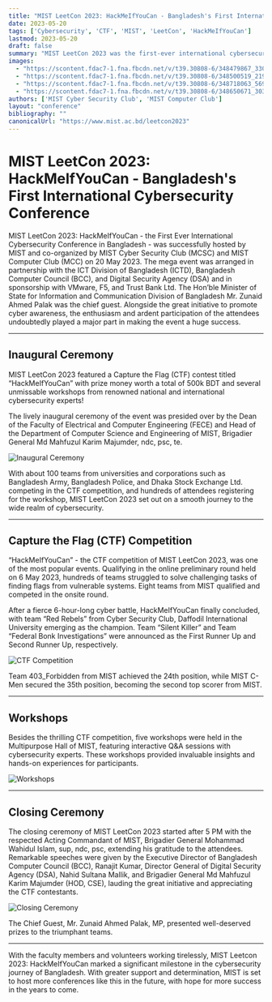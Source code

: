```yaml
---
title: "MIST LeetCon 2023: HackMeIfYouCan - Bangladesh's First International Cybersecurity Conference"
date: 2023-05-20
tags: ['Cybersecurity', 'CTF', 'MIST', 'LeetCon', 'HackMeIfYouCan']
lastmod: 2023-05-20
draft: false
summary: "MIST LeetCon 2023 was the first-ever international cybersecurity conference in Bangladesh, featuring a CTF competition, workshops, and top-notch cybersecurity experts."
images:
  - "https://scontent.fdac7-1.fna.fbcdn.net/v/t39.30808-6/348479867_3306241412974842_8311004644484930993_n.jpg"
  - "https://scontent.fdac7-1.fna.fbcdn.net/v/t39.30808-6/348500519_219819717471170_6589505601571749596_n.jpg"
  - "https://scontent.fdac7-1.fna.fbcdn.net/v/t39.30808-6/348718063_569307791901187_7888360553324889812_n.jpg"
  - "https://scontent.fdac7-1.fna.fbcdn.net/v/t39.30808-6/348650671_3036989173270638_6091774433580271791_n.jpg"
authors: ['MIST Cyber Security Club', 'MIST Computer Club']
layout: "conference"
bibliography: ""
canonicalUrl: "https://www.mist.ac.bd/leetcon2023"
---
```


# MIST LeetCon 2023: HackMeIfYouCan - Bangladesh's First International Cybersecurity Conference

MIST LeetCon 2023: HackMeIfYouCan - the First Ever International Cybersecurity Conference in Bangladesh - was successfully hosted by MIST and co-organized by MIST Cyber Security Club (MCSC) and MIST Computer Club (MCC) on 20 May 2023. The mega event was arranged in partnership with the ICT Division of Bangladesh (ICTD), Bangladesh Computer Council (BCC), and Digital Security Agency (DSA) and in sponsorship with VMware, F5, and Trust Bank Ltd. The Hon’ble Minister of State for Information and Communication Division of Bangladesh Mr. Zunaid Ahmed Palak was the chief guest. Alongside the great initiative to promote cyber awareness, the enthusiasm and ardent participation of the attendees undoubtedly played a major part in making the event a huge success.

***

## Inaugural Ceremony

MIST LeetCon 2023 featured a Capture the Flag (CTF) contest titled “HackMeIfYouCan” with prize money worth a total of 500k BDT and several unmissable workshops from renowned national and international cybersecurity experts!

The lively inaugural ceremony of the event was presided over by the Dean of the Faculty of Electrical and Computer Engineering (FECE) and Head of the Department of Computer Science and Engineering of MIST, Brigadier General Md Mahfuzul Karim Majumder, ndc, psc, te.

![Inaugural Ceremony](https://scontent.fdac7-1.fna.fbcdn.net/v/t39.30808-6/348479867_3306241412974842_8311004644484930993_n.jpg?_nc_cat=103\&ccb=1-7&_nc_sid=127cfc&_nc_eui2=AeEmx-72JpTwF_FHDTmdG5fWtf5vseuL4JS1_m-x64vglG0wOJkIK8oVCmqRrAfZEsw7gzyngapt91QzRhGwfXd7&_nc_ohc=6VUwPPW7sMsQ7kNvgEV1wKZ&_nc_ht=scontent.fdac7-1.fna&_nc_gid=APtfa50eItcGvNPzb6oNc3a\&oh=00_AYAnIRVXQAFjXwnMU9gi2fLVKdSdgCB-HuiHnr6oP6T1Gg\&oe=66E19124)

With about 100 teams from universities and corporations such as Bangladesh Army, Bangladesh Police, and Dhaka Stock Exchange Ltd. competing in the CTF competition, and hundreds of attendees registering for the workshop, MIST LeetCon 2023 set out on a smooth journey to the wide realm of cybersecurity.

***

## Capture the Flag (CTF) Competition

“HackMeIfYouCan” - the CTF competition of MIST LeetCon 2023, was one of the most popular events. Qualifying in the online preliminary round held on 6 May 2023, hundreds of teams struggled to solve challenging tasks of finding flags from vulnerable systems. Eight teams from MIST qualified and competed in the onsite round.

After a fierce 6-hour-long cyber battle, HackMeIfYouCan finally concluded, with team “Red Rebels” from Cyber Security Club, Daffodil International University emerging as the champion. Team “Silent Killer” and Team “Federal Bonk Investigations” were announced as the First Runner Up and Second Runner Up, respectively.

![CTF Competition](https://scontent.fdac7-1.fna.fbcdn.net/v/t39.30808-6/348500519_219819717471170_6589505601571749596_n.jpg?_nc_cat=108\&ccb=1-7&_nc_sid=127cfc&_nc_eui2=AeGp2Vx4uFXhee_lAfwY3GTBoRdjEsban26hF2MSxtqfbisz8TMzAJ0s_5awgoBfPlgdVJYx2gk0rQiWyLQVYU--&_nc_ohc=qkf0RW7SlNoQ7kNvgHbJZU6&_nc_ht=scontent.fdac7-1.fna&_nc_gid=AwDMvb0BpjWM9UAqCWIW_ic\&oh=00_AYA1HjFLEaIcEd7EEZY2ziA2QTfB1d86gYDDYjL8jtObTA\&oe=66E18133)

Team 403\_Forbidden from MIST achieved the 24th position, while MIST C-Men secured the 35th position, becoming the second top scorer from MIST.

***

## Workshops

Besides the thrilling CTF competition, five workshops were held in the Multipurpose Hall of MIST, featuring interactive Q\&A sessions with cybersecurity experts. These workshops provided invaluable insights and hands-on experiences for participants.

![Workshops](https://scontent.fdac7-1.fna.fbcdn.net/v/t39.30808-6/348718063_569307791901187_7888360553324889812_n.jpg?_nc_cat=103\&ccb=1-7&_nc_sid=127cfc&_nc_eui2=AeHazsdLckusKpI3ZdlnigR4-Em-ak64GYL4Sb5qTrgZgqNj35Z9Te9LjVJ6E0q12HtFHargKs93eTQlxZ4CsfYZ&_nc_ohc=bqOTFgT8jU0Q7kNvgF_0-n5&_nc_ht=scontent.fdac7-1.fna\&oh=00_AYDpGkgHvujx5gMurONbmmTkvPj4PO-9TubT7n8upGd1kQ\&oe=66E19165)

***

## Closing Ceremony

The closing ceremony of MIST LeetCon 2023 started after 5 PM with the respected Acting Commandant of MIST, Brigadier General Mohammad Wahidul Islam, sup, ndc, psc, extending his gratitude to the attendees. Remarkable speeches were given by the Executive Director of Bangladesh Computer Council (BCC), Ranajit Kumar, Director General of Digital Security Agency (DSA), Nahid Sultana Mallik, and Brigadier General Md Mahfuzul Karim Majumder (HOD, CSE), lauding the great initiative and appreciating the CTF contestants.

![Closing Ceremony](https://scontent.fdac7-1.fna.fbcdn.net/v/t39.30808-6/348650671_3036989173270638_6091774433580271791_n.jpg?_nc_cat=109\&ccb=1-7&_nc_sid=127cfc&_nc_eui2=AeGsxj8MzvAR6-3xvtyolbaqIlvQpi7kmpAiW9CmLuSakH_cWvxtt_ykS3RmA4zhDZz4Y6tOtGWitjHUPh1uOmKM&_nc_ohc=xevMvUk2-CoQ7kNvgHSnGVv&_nc_ht=scontent.fdac7-1.fna&_nc_gid=ALb1FKsbF5K5VyhTYoEhypC\&oh=00_AYDkfs098HjNb2QZmgu9c6Hi16vSHnDma3U7o6dEpfuTSw\&oe=66E1776F)

The Chief Guest, Mr. Zunaid Ahmed Palak, MP, presented well-deserved prizes to the triumphant teams.

***

With the faculty members and volunteers working tirelessly, MIST Leetcon 2023: HackMeIfYouCan marked a significant milestone in the cybersecurity journey of Bangladesh. With greater support and determination, MIST is set to host more conferences like this in the future, with hope for more success in the years to come.